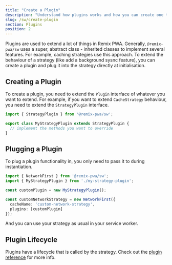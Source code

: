 ```yaml
---
title: "Create a Plugin"
description: "Understand how plugins works and how you can create one to plug into @remix-pwa/sw module"
slug: /sw/create-plugin
section: Plugins
position: 2
---
```


Plugins are used to extend a lot of things in Remix PWA. Generally, `@remix-pwa/sw` uses a super, abstract class - inherited classes to implement several features. 
For example, caching strategies use this approach. To extend the behaviour of a strategy (like add a background sysnc feature), you can create a plugin and plug it into the strategy directly 
at initialisation.

## Creating a Plugin

To create a plugin, you need to extend the `Plugin` interface of whatever you want to extend. 
For example, if you want to extend `CacheStrategy` behaviour, you need to extend the `StrategyPlugin` interface.

```ts
import { StrategyPlugin } from '@remix-pwa/sw';

export class MyStrategyPlugin extends StrategyPlugin {
  // implement the methods you want to override
}
```

## Plugging a Plugin

To plug a plugin functionality in, you only need to pass it to during instantiation.

```ts
import { NetworkFirst } from '@remix-pwa/sw';
import { MyStrategyPlugin } from './my-strategy-plugin';

const customPlugin = new MyStrategyPlugin();

const customNetworkStrategy = new NetworkFirst({
  cacheName: 'custom-network-strategy',
  plugins: [customPlugin]
});
```

And you can use your strategy as usual in your service worker.

## Plugin Lifecycle

Plugins have a lifecycle that is called by the strategy. Check out the [plugin reference](/sw/plugin-reference) for more info.